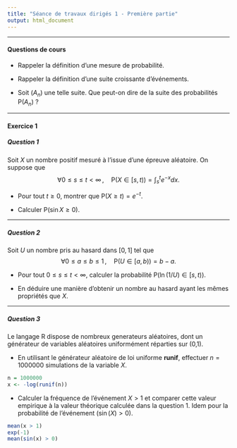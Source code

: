 ```yaml
---
title: "Séance de travaux dirigés 1 - Première partie"
output: html_document
---
```


** **

#### Questions de cours 

* Rappeler la définition d'une mesure de probabilité.

* Rappeler la définition d'une suite croissante d'événements.

* Soit $(A_n)$ 
une telle suite. Que peut-on dire de la suite des probabilités P$(A_n)$ ?

** ** 


#### Exercice 1

##### Question 1

Soit $X$ un nombre positif mesuré à l'issue d'une épreuve aléatoire. On suppose que
$$
\forall 0 \leq s \leq t < \infty  \, , \quad  \mbox{P} ( X \in [s,t)) = \int_s^t e^{-x} dx. 
$$

* Pour tout $t \geq 0$, montrer que P$(X \geq t) =e^{- t}$. 

* Calculer P$(\sin X \geq 0)$.

** **

##### Question 2

Soit $U$ un nombre pris au hasard dans $[0,1]$ tel que
$$
\forall 0 \leq a \leq b  \leq 1 \, , \quad  \mbox{P} ( U \in [a,b)) = b-a .
$$

* Pour tout $0 \leq s \leq t < \infty$,  calculer la probabilité P$(\ln(1/U) \in [s,t))$.


* En déduire une manière d'obtenir un nombre au hasard ayant les mêmes propriétés que $X$.  

** **

##### Question 3

Le langage R dispose de nombreux generateurs aléatoires, dont un générateur de variables aléatoires uniformément réparties sur (0,1). 


* En utilisant le générateur aléatoire de loi uniforme **runif**, effectuer $n = 1000000$ simulations de la variable $X$.

```r
n = 1000000
x <- -log(runif(n))
```

* Calculer la fréquence de l'événement $X > 1$ et comparer cette valeur empirique à la valeur théorique calculée dans la question 1. Idem pour la probabilité de l'événement $(\sin(X)>0)$. 

```r
mean(x > 1)
exp(-1)
mean(sin(x) > 0)
```

